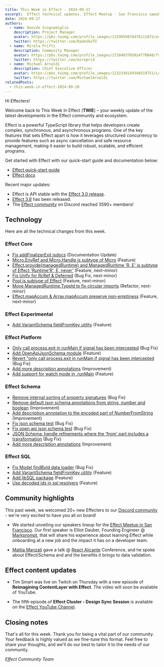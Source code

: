 ```yaml
---
title: This Week in Effect - 2024-09-27
excerpt:  Effect technical updates. Effect Meetup - San Francisco speaker presentation. 'Reimagining ContentLayer with Effect' part 6 by Tim Smart.
date: 2024-09-27
authors:
  - name: Davide Scognamiglio
    description: Project Manager
    avatar: https://pbs.twimg.com/profile_images/1329959878476111875/evHG8VX6_400x400.jpg
    twitter: https://twitter.com/DadeSkoTV
  - name: Mirela Prifti
    description: Community Manager
    avatar: https://pbs.twimg.com/profile_images/1728403785024770048/frKphayT_400x400.jpg
    twitter: https://twitter.com/mirepri4
  - name: Michael Arnaldi
    description: Chief Executive Officer
    avatar: https://pbs.twimg.com/profile_images/1232338149340319751/Ln9nNWyk_400x400.jpg
    twitter: https://twitter.com/MichaelArnaldi
relatedPosts:
  - this-week-in-effect-2024-09-20
---
```


Hi Effecters! 

Welcome back to This Week In Effect (**TWIE**) – your weekly update of the latest developments in the Effect community and ecosystem.

Effect is a powerful TypeScript library that helps developers create complex, synchronous, and asynchronous programs. One of the key features that sets Effect apart is how it leverages structured concurrency to provide features such as async cancellation and safe resource management, making it easier to build robust, scalable, and efficient programs.

Get started with Effect with our quick-start guide and documentation below:

- [Effect quick-start guide](/docs/quickstart)
- [Effect docs](/docs/introduction)

Recent major updates:

- Effect is API stable with the [Effect 3.0 release](https://effect.website/blog/effect-3.0).
- [Effect 3.8](https://effect.website/blog/effect-3.8) has been released.
- The [Effect community](https://discord.gg/effect-ts) on Discord reached 3590+ members!


## Technology

Here are all the technical changes from this week.

### Effect Core
+ [Fix addFinalizerExit jsdocs](https://github.com/Effect-TS/effect/pull/3659) (Documentation Update)
+ [Micro.EnvRef and Micro.Handle is subtype of Micro](https://github.com/Effect-TS/effect/pull/3661) (Feature)
+ [Effect.provide(managedRuntime) and ManagedRuntime 'R, E' is subtype of Effect 'Runtime'R', E, never'](https://github.com/Effect-TS/effect/pull/3677) (Feature, next-minor)
+ [Fix Unify for RcRef & Deferred](https://github.com/Effect-TS/effect/pull/3678) (Bug Fix, next-minor)
+ [Pool is subtype of Effect](https://github.com/Effect-TS/effect/pull/3674) (Feature, next-minor)
+ [Move ManagedRuntime.TypeId to fix circular imports](https://github.com/Effect-TS/effect/pull/3682) (Refactor, next-minor)
+ [Effect.mapAccum & Array.mapAccum preserve non-emptiness](https://github.com/Effect-TS/effect/pull/3675) (Feature, next-minor)

### Effect Experimental
+ [Add VariantSchema fieldFromKey utility](https://github.com/Effect-TS/effect/pull/3676) (Feature)


### Effect Platform
+ [Only call process.exit in runMain if signal has been intercepted](https://github.com/Effect-TS/effect/pull/3656) (Bug Fix)
+ [Add OpenApiJsonSchema module](https://github.com/Effect-TS/effect/pull/3664) (Feature)
+ [Revert "only call process.exit in runMain if signal has been intercepted](https://github.com/Effect-TS/effect/pull/3666) (Bug Fix)
+ [Add more description annotations](https://github.com/Effect-TS/effect/pull/3673) (Improvement)
+ [Add support for watch mode in .runMain](https://github.com/Effect-TS/effect/pull/3679) (Feature)


### Effect Schema
+ [Remove internal sorting of property signatures](https://github.com/Effect-TS/effect/pull/3654) (Bug Fix)
+ [Remove default json schema annotations from string, number and boolean](https://github.com/Effect-TS/effect/pull/3667) (Improvement)
+ [Add description annotation to the encoded part of NumberFromString](https://github.com/Effect-TS/effect/pull/3669) (Improvement)
+ [Fix json schema test](https://github.com/Effect-TS/effect/pull/3670) (Bug Fix)
+ [Fix open api json schema test](https://github.com/Effect-TS/effect/pull/3671) (Bug Fix)
+ [JSON Schema: handle refinements where the 'from' part includes a transformation](https://github.com/Effect-TS/effect/pull/3672) (Bug Fix)
+ [Add more description annotations](https://github.com/Effect-TS/effect/pull/3673) (Improvement)

### Effect SQL
+ [Fix Model findById data loader](https://github.com/Effect-TS/effect/pull/3657) (Bug Fix)
+ [Add VariantSchema fieldFromKey utility](https://github.com/Effect-TS/effect/pull/3676) (Feature)
+ [Add libSQL package](https://github.com/Effect-TS/effect/pull/3649) (Feature)
+ [Use decoded ids in sql resolvers](https://github.com/Effect-TS/effect/pull/3683) (Feature)



## Community highlights

This past week, we welcomed 20+ new Effecters to our [Discord community](https://discord.gg/effect-ts) - we're very excited to have you all on board! 

+ We started unveiling our speakers lineup for the [Effect Meetup in San Francisco](https://lu.ma/gmk2jzd2). Our first speaker is Elliot Dauber, Founding Engineer @ [Markprompt](https://x.com/markprompt), that will share his experience about learning Effect while onboarding at a new job and the impact it has on a developer team.
<Tweet id="1838229475839852810" />

+ [Mattia Manzati](https://x.com/MattiaManzati) gave a talk @ [React Alicante](https://x.com/ReactAlicante) Conference, and he spoke about Effect/Schema and and the benefits it brings to data validation. 
<Tweet id="1837384967644414327" />

## Effect content updates

+ Tim Smart was live on Twitch on Thursday with a new episode of **Reimagining ContentLayer with Effect**. The video will soon be available of YouTube.
<Tweet id="1839079420931555807" />

+ The fifth episode of **Effect Cluster - Design Sync Session** is available on the [Effect YouTube Channel](https://www.youtube.com/@effect-ts).
<YouTube url="https://www.youtube.com/embed/kkkoEfRRIws?si=DIouSAWCuUu35hMR" />

## Closing notes

That's all for this week. Thank you for being a vital part of our community. Your feedback is highly valued as we fine-tune this format. Feel free to share your thoughts, and we'll do our best to tailor it to the needs of our community.

_Effect Community Team_
